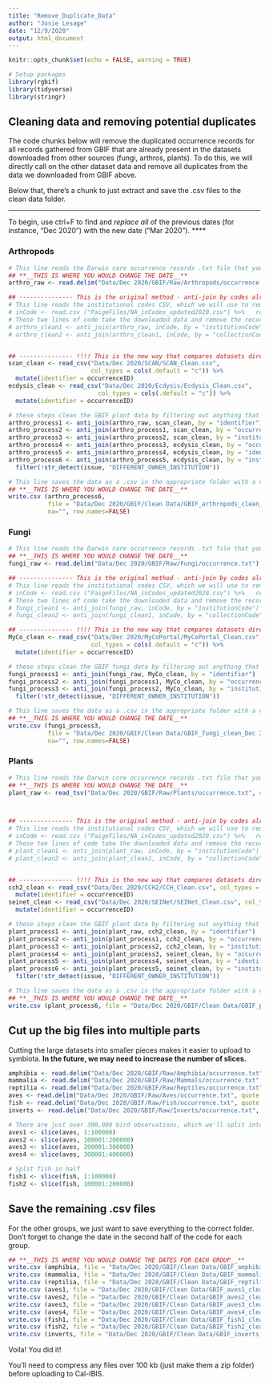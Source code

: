 ```yaml
---
title: "Remove_Duplicate_Data"
author: "Josie Lesage"
date: "12/9/2020"
output: html_document
---
```



```r
knitr::opts_chunk$set(echo = FALSE, warning = TRUE)

# Setup packages
library(rgbif)
library(tidyverse)
library(stringr)
```


## Cleaning data and removing potential duplicates
The code chunks below will remove the duplicated occurrence records for all records gathered from GBIF that are already present in the datasets downloaded from other sources (fungi, arthros, plants). To do this, we will directly call on the other dataset data and remove all duplicates from the data we downloaded from GBIF above. 

Below that, there's a chunk to just extract and save the .csv files to the clean data folder.

****
To begin, use ctrl+F to find and *replace all* of the previous dates (for instance, "Dec 2020") with the new date ("Mar 2020").
****


### Arthropods

```r
# This line reads the Darwin core occurrence records .txt file that you unzipped from the appropriate folder
## **__THIS IS WHERE YOU WOULD CHANGE THE DATE__**
arthro_raw <- read.delim("Data/Dec 2020/GBIF/Raw/Arthropods/occurrence.txt") 

## --------------- This is the original method - anti-join by codes already pulled out. 
# This line reads the institutional codes CSV, which we will use to remove the dupes from symbiota. Technically we don't need to do this after the first time, but it doesn't hurt to keep consistent. 
# inCode <- read.csv ("PaigeFiles/NA_inCodes_updated2020.csv") %>%   rename(institutionCode = InstitutionCode,         collectionCode = CollectionCode)
# These two lines of code take the downloaded data and remove the records that match the collections and institutions already included in symbiota# These two lines of code take the downloaded data and remove the records that match the collections and institutions already included in symbiota
# arthro_clean1 <- anti_join(arthro_raw, inCode, by = "institutionCode")
# arthro_clean2 <- anti_join(arthro_clean1, inCode, by = "collectionCode")


## --------------- !!!! This is the new way that compares datasets directly, leaves more GBIF in !!!!
scan_clean <- read_csv("Data/Dec 2020/SCAN/SCAN_Clean.csv", 
                       col_types = cols(.default = "c")) %>%
  mutate(identifier = occurrenceID)
ecdysis_clean <- read_csv("Data/Dec 2020/Ecdysis/Ecdysis_Clean.csv", 
                         col_types = cols(.default = "c")) %>%
  mutate(identifier = occurrenceID)

# these steps clean the GBIF plant data by filtering out anything that already has a match in CCH or SEINet.
arthro_process1 <- anti_join(arthro_raw, scan_clean, by = "identifier")
arthro_process2 <- anti_join(arthro_process1, scan_clean, by = "occurrenceID")
arthro_process3 <- anti_join(arthro_process2, scan_clean, by = "institutionCode")
arthro_process4 <- anti_join(arthro_process3, ecdysis_clean, by = "occurrenceID")
arthro_process5 <- anti_join(arthro_process4, ecdysis_clean, by = "identifier")
arthro_process6 <- anti_join(arthro_process5, ecdysis_clean, by = "institutionCode") %>%
  filter(!str_detect(issue, "DIFFERENT_OWNER_INSTITUTION"))

# This line saves the data as a .csv in the appropriate folder with a new name
## **__THIS IS WHERE YOU WOULD CHANGE THE DATE__**
write.csv (arthro_process6, 
           file = "Data/Dec 2020/GBIF/Clean Data/GBIF_arthropods_clean_Feb21.csv",
           na="", row.names=FALSE)
```

### Fungi

```r
# This line reads the Darwin core occurrence records .txt file that you unzipped from the appropriate folder
## **__THIS IS WHERE YOU WOULD CHANGE THE DATE__**
fungi_raw <- read.delim("Data/Dec 2020/GBIF/Raw/Fungi/occurrence.txt")

## --------------- This is the original method - anti-join by codes already pulled out. 
# This line reads the institutional codes CSV, which we will use to remove the dupes from symbiota. Technically we don't need to do this after the first time, but it doesn't hurt to keep consistent. 
# inCode <- read.csv ("PaigeFiles/NA_inCodes_updated2020.csv") %>%   rename(institutionCode = InstitutionCode,         collectionCode = CollectionCode)
# These two lines of code take the downloaded data and remove the records that match the collections and institutions already included in symbiota# These two lines of code take the downloaded data and remove the records that match the collections and institutions already included in symbiota
# fungi_clean1 <- anti_join(fungi_raw, inCode, by = "institutionCode")
# fungi_clean2 <- anti_join(fungi_clean1, inCode, by = "collectionCode")

## --------------- !!!! This is the new way that compares datasets directly, leaves more GBIF in !!!!
MyCo_clean <- read_csv("Data/Dec 2020/MyCoPortal/MyCoPortal_Clean.csv", 
                       col_types = cols(.default = "c")) %>%
  mutate(identifier = occurrenceID)

# these steps clean the GBIF fungi data by filtering out anything that already has a match  in MyCoPortal
fungi_process1 <- anti_join(fungi_raw, MyCo_clean, by = "identifier")
fungi_process2 <- anti_join(fungi_process1, MyCo_clean, by = "occurrenceID")
fungi_process3 <- anti_join(fungi_process2, MyCo_clean, by = "institutionCode") %>%
  filter(!str_detect(issue, "DIFFERENT_OWNER_INSTITUTION"))

# This line saves the data as a .csv in the appropriate folder with a new name
## **__THIS IS WHERE YOU WOULD CHANGE THE DATE__**
write.csv (fungi_process3, 
           file = "Data/Dec 2020/GBIF/Clean Data/GBIF_fungi_clean_Dec 2020.csv",
           na="", row.names=FALSE)

```

### Plants

```r
# This line reads the Darwin core occurrence records .txt file that you unzipped from the appropriate folder
## **__THIS IS WHERE YOU WOULD CHANGE THE DATE__**
plant_raw <- read_tsv("Data/Dec 2020/GBIF/Raw/Plants/occurrence.txt", col_types = cols(.default = "c"))



## --------------- This is the original method - anti-join by codes already pulled out. 
# This line reads the institutional codes CSV, which we will use to remove the dupes from symbiota. Technically we don't need to do this after the first time, but it doesn't hurt to keep consistent. 
# inCode <- read.csv ("PaigeFiles/NA_inCodes_updated2020.csv") %>%   rename(institutionCode = InstitutionCode,         collectionCode = CollectionCode)
# These two lines of code take the downloaded data and remove the records that match the collections and institutions already included in symbiota
# plant_clean1 <- anti_join(plant_raw, inCode, by = "institutionCode")
# plant_clean2 <- anti_join(plant_clean1, inCode, by = "collectionCode")


## --------------- !!!! This is the new way that compares datasets directly, leaves more GBIF in !!!!
cch2_clean <- read_csv("Data/Dec 2020/CCH2/CCH_Clean.csv", col_types = cols(.default = "c")) %>%
  mutate(identifier = occurrenceID)
seinet_clean <- read_csv("Data/Dec 2020/SEINet/SEINet_Clean.csv", col_types = cols(.default = "c")) %>%
  mutate(identifier = occurrenceID)

# these steps clean the GBIF plant data by filtering out anything that already has a match in CCH or SEINet.
plant_process1 <- anti_join(plant_raw, cch2_clean, by = "identifier")
plant_process2 <- anti_join(plant_process1, cch2_clean, by = "occurrenceID")
plant_process3 <- anti_join(plant_process2, cch2_clean, by = "institutionCode")
plant_process4 <- anti_join(plant_process3, seinet_clean, by = "occurrenceID")
plant_process5 <- anti_join(plant_process4, seinet_clean, by = "identifier")
plant_process6 <- anti_join(plant_process5, seinet_clean, by = "institutionCode") %>%
  filter(!str_detect(issue, "DIFFERENT_OWNER_INSTITUTION"))

# This line saves the data as a .csv in the appropriate folder with a new name
## **__THIS IS WHERE YOU WOULD CHANGE THE DATE__**
write.csv (plant_process6, file = "Data/Dec 2020/GBIF/Clean Data/GBIF_plants_clean_Dec 2020.csv", na="", row.names=FALSE)
```

## Cut up the big files into multiple parts
Cutting the large datasets into smaller pieces makes it easier to upload to symbiota. 
**In the future, we may need to increase the number of slices.**

```r
amphibia <- read.delim("Data/Dec 2020/GBIF/Raw/Amphibia/occurrence.txt", quote = "")
mammalia <- read.delim("Data/Dec 2020/GBIF/Raw/Mammals/occurrence.txt", quote = "")
reptilia <- read.delim("Data/Dec 2020/GBIF/Raw/Reptiles/occurrence.txt", quote = "")
aves <- read.delim("Data/Dec 2020/GBIF/Raw/Aves/occurrence.txt", quote = "")
fish <- read.delim("Data/Dec 2020/GBIF/Raw/Fish/occurrence.txt", quote = "")
inverts <- read.delim("Data/Dec 2020/GBIF/Raw/Inverts/occurrence.txt", quote = "")

# There are just over 300,000 bird observations, which we'll split into 4 files for easy upload.
aves1 <- slice(aves, 1:100000)
aves2 <- slice(aves, 100001:200000)
aves3 <- slice(aves, 200001:300000)
aves4 <- slice(aves, 300001:400000)

# Split fish in half
fish1 <- slice(fish, 1:100000)
fish2 <- slice(fish, 100001:200000)
```



## Save the remaining .csv files
For the other groups, we just want to save everything to the correct folder. Don't forget to change the date in the second half of the code for each group.

```r
## **__THIS IS WHERE YOU WOULD CHANGE THE DATES FOR EACH GROUP__**
write.csv (amphibia, file = "Data/Dec 2020/GBIF/Clean Data/GBIF_amphibia_clean_Dec 2020.csv", na="", row.names=FALSE)
write.csv (mammalia, file = "Data/Dec 2020/GBIF/Clean Data/GBIF_mammalia_clean_Dec 2020.csv", na="", row.names=FALSE)
write.csv (reptilia, file = "Data/Dec 2020/GBIF/Clean Data/GBIF_reptilia_clean_Dec 2020.csv", na="", row.names=FALSE)
write.csv (aves1, file = "Data/Dec 2020/GBIF/Clean Data/GBIF_aves1_clean_Dec 2020.csv", na="", row.names=FALSE)
write.csv (aves2, file = "Data/Dec 2020/GBIF/Clean Data/GBIF_aves2_clean_Dec 2020.csv", na="", row.names=FALSE)
write.csv (aves3, file = "Data/Dec 2020/GBIF/Clean Data/GBIF_aves3_clean_Dec 2020.csv", na="", row.names=FALSE)
write.csv (aves4, file = "Data/Dec 2020/GBIF/Clean Data/GBIF_aves4_clean_Dec 2020.csv", na="", row.names=FALSE)
write.csv (fish1, file = "Data/Dec 2020/GBIF/Clean Data/GBIF_fish1_clean_Dec 2020.csv", na="", row.names=FALSE)
write.csv (fish2, file = "Data/Dec 2020/GBIF/Clean Data/GBIF_fish2_clean_Dec 2020.csv", na="", row.names=FALSE)
write.csv (inverts, file = "Data/Dec 2020/GBIF/Clean Data/GBIF_inverts_clean_Dec 2020.csv", na="", row.names=FALSE)

```

Voila! You did it!

You'll need to compress any files over 100 kb (just make them a zip folder) before uploading to Cal-IBIS.